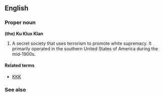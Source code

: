 ==English==

===Proper noun===
'''(the) Ku Klux Klan'''

#A secret society that uses terrorism to promote white supremacy. It primarily operated in the southern United States of America during the mid-1900s.

====Related terms====
*[[KKK]]

===See also===
{{pedialite}}